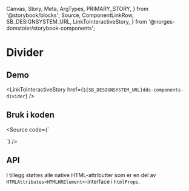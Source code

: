   Canvas,
  Story,
  Meta,
  ArgTypes,
  PRIMARY_STORY,
} from '@storybook/blocks';
  Source,
  ComponentLinkRow,
  SB_DESIGNSYSTEM_URL,
  LinkToInteractiveStory,
} from '@norges-domstoler/storybook-components';

<Meta of={DividerStories} />

# Divider

<ComponentLinkRow
  docsHref="https://design.domstol.no/987b33f71/p/57aa58-divider/b/587136"
  figmaHref="https://www.figma.com/file/ewqSDmkgqDQ5PyOsRp4V5b/?node-id=3209%3A94239"
  githubHref="https://github.com/domstolene/designsystem/tree/master/packages/components/src/components/Divider"
/>

## Demo

<Canvas>
  <Story of={DividerStories.Default} />
</Canvas>

<LinkToInteractiveStory href={`${SB_DESIGNSYSTEM_URL}dds-components-divider`} />

## Bruk i koden

<Source
  code={`

<Divider />
`} />

## API

<ArgTypes of={DividerStories} />

I tillegg støttes alle native HTML-attributter som er en del av `HTMLAttributes<HTMLHRElement>`-interface i `htmlProps`.
